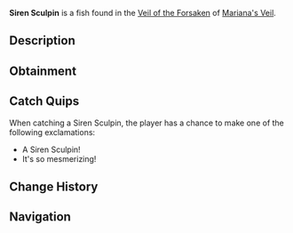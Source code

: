{{FishInfobox
|image          = Siren Sculpin.png
|rarity         = Rare
|sea            = First Sea
|location       = [[Veil of the Forsaken]]
|sublocation    = 
|sources        = Fishing Rod
|radar_location = 
|prog_speed     = -50
|xp             = 1450
|weather        = Windy
|time           = 
|season         = 
|bait           = Squid
|base_weight    = 250
|base_value     = 4000
|weight_range   = 160
|base_chance    = 10
|base_resil     = 30
}}
'''Siren Sculpin''' is a {{Rarity|Rare}} fish found in the [[Veil of the Forsaken]] of [[Mariana's Veil]].

== Description ==
{{Description|A small, glowing fish with a hypnotic pattern on its scales.|Bestiary Entry}}

== Obtainment ==
{{Description|Typically found alone, where wind is fierce.|Bestiary Hint}}
{{Fish Availability|
Mariana's Veil/Scylla Hunt
Mariana's Veil/Veil of the Forsaken
|top_rods      = 
Leviathan's Fang Rod\125672.94\274460.92;
Great Rod of Oscar\124547.41\176491.96;
Astralhook Rod\115053.02\177107.22;
Ethereal Prism Rod\114679.27\177518.19;
Seraphic Rod\109962.57\179436.47;
Plastic Rod\94652.93\161533.49;
Buddy Bond Rod\76125.34\110093.92;
Krampus's Rod\103493.88\119027.27;
Firefly Rod\97162.7\271702.11;
Free Spirit Rod\104797.53\259869.27;
Trident Rod\99223.97\252395.22;
Fast Rod\75777.78\239449.46;
Lucky Rod\69349.96\157562.02;
Long Rod\66690.23\179287.1;
Brick Built Rod\65677.6\177832.37;
No-Life Rod\105550.24\185368.47;
Challenger's Rod\101842.97\177096.35;
Rod Of The Forgotten Fang\101353.53\171001.96;
Blazebringer Rod\90018.84\165456.3;
Rod Of The Exalted One\89556.25\147401.77;
Rod Of The Depths\89522.66\152429.25;
Zeus Rod\84230.1\154822.63;
Verdant Shear Rod\82216.37\156254.09;
Depthseeker Rod\75630.71\146910.57;
Avalanche Rod\67459.62\130886.63;
Volcanic Rod\65765.96\122620.78;
Steady Rod\20815.9\49158.61
|recommended   = Ethereal Prism Rod
}}

== Catch Quips ==
When catching a Siren Sculpin, the player has a chance to make one of the following exclamations:
* A Siren Sculpin!
* It's so mesmerizing!

== Change History ==
{{Change History|{{subst:Current Version}}}}

== Navigation ==
{{Fish Navbox|Veil of the Forsaken}}
